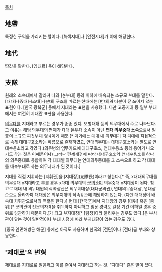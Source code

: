 [[목차]]
== 地帶 ==
특정한 구역을 가리키는 말이다. [녹색지대]나 [안전지대]가 이에 해당한다.
== 地代 ==
땅값을 말한다. [임대료] 등이 해당한다.
== 支隊 ==
원래의 소속대에서 갈라져 나와 [본부대] 등의 휘하에 배속되는 소규모 부대를 말한다. [대대]-[중대]-[소대]-[분대] 구조를 따르는 현대에는 [번대]와 더불어 잘 쓰이지 않는 표현이다. [한국 광복군] 등에서 지대라는 표현을 사용했다. 다만 고공지대 등 일부 부대에서는 여전히 지대란 표현을 사용한다. 

[[의무대]]를 지대라고 부르는 경우가 종종 있다. 보병대대 등의 의무대에서 주로 나타난다. 그 이유는 해당 의무대의 편제가 대대 본부대 소속이 아닌 '''연대 의무중대 소속'''으로서 일종의 소규모 파견부대 형식이기 때문.[* 과거에는 대대 내 의무대가 각 대대에 직접적으로 속해 대대구호소라는 이름으로 존재하였고, 연대의무대는 대대구호소와는 별도로 연대수용소라고 하였다.(의무병의 임무카드에 대대구호소, 연대수용소 등의 용어가 나오기도 하는 것은 이때문이다) 그러나 편제개편에 따라 대대구호소와 연대수용소를 하나의 의무중대로 통합하여 각 대대별 의무대는 연대의무중대를 그 소속으로 하고 각 대대를 배속부대로 하는 의무지대가 된 것이다.]

지대를 직접 지휘하는 [지휘관]을 [지대장](支隊長)이라고 칭한다.[* 즉, x대대의무대를 의무중대 x지대라고 부를 경우 x대대 의무대의 [[군의관]]이 의무중대 x지대장이 된다. 참고로 대대 내 의무대원의 직속상관은 의무지대장(대대군의관), 연대의무중대장, 연대장 순으로 올라가며 대대장은 의무지대의 직속상관에 해당하지 않는다. (다만 대대장이 배속대 지휘관으로서의 역할은 한다.)] 현대 [한국군]에서 지대장의 경우 [대위] 혹은 [중위][* 군의관이 전문의자격을 취득하지 아니하고 임상 경력도 일정 기간 이하일 경우 중위로 임관하기 때문이다.]가 되고 부지대장[* [팀장]이라 불리우는 경우도 있다.]은 부사관이 맡는 것이 일반적이나 부대 사정에 따라 부지대장이 없는 경우도 있다.

[중국 인민해방군 해군] 등에선 아직도 사용하며 한국의 [전단]이나 [전대]급 부대와 상응한다.
== '제대로'의 변형 ==
제대로를 지대로로 발음하고 이를 줄여서 지대라고 하는 것. "지대다" 같은 말이 있다.
